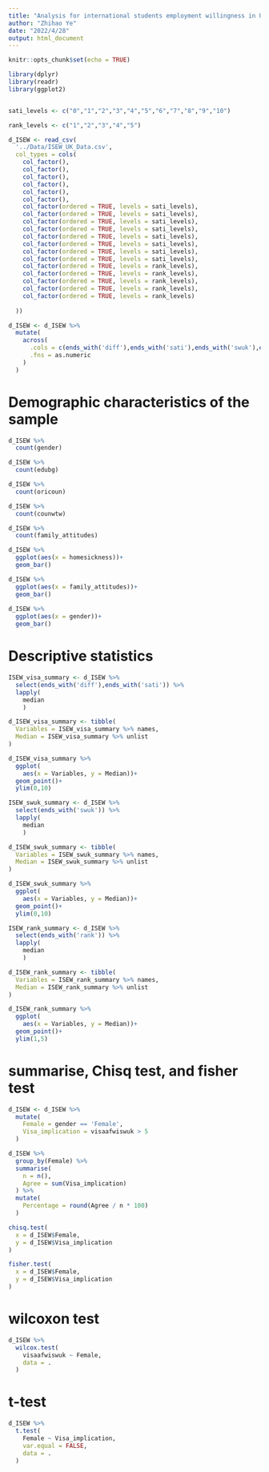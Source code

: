 ```yaml
---
title: "Analysis for international students employment willingness in UK"
author: "Zhihao Ye"
date: "2022/4/28"
output: html_document
---
```


```r
knitr::opts_chunk$set(echo = TRUE)

library(dplyr)
library(readr)
library(ggplot2)


sati_levels <- c("0","1","2","3","4","5","6","7","8","9","10")

rank_levels <- c("1","2","3","4","5")

d_ISEW <- read_csv(
  '../Data/ISEW_UK_Data.csv',
  col_types = cols(
    col_factor(),
    col_factor(),
    col_factor(),
    col_factor(),
    col_factor(),
    col_factor(),
    col_factor(ordered = TRUE, levels = sati_levels),
    col_factor(ordered = TRUE, levels = sati_levels),
    col_factor(ordered = TRUE, levels = sati_levels),
    col_factor(ordered = TRUE, levels = sati_levels),
    col_factor(ordered = TRUE, levels = sati_levels),
    col_factor(ordered = TRUE, levels = sati_levels),
    col_factor(ordered = TRUE, levels = sati_levels),
    col_factor(ordered = TRUE, levels = sati_levels),
    col_factor(ordered = TRUE, levels = rank_levels),
    col_factor(ordered = TRUE, levels = rank_levels),
    col_factor(ordered = TRUE, levels = rank_levels),
    col_factor(ordered = TRUE, levels = rank_levels),
    col_factor(ordered = TRUE, levels = rank_levels)
    
  ))

d_ISEW <- d_ISEW %>%
  mutate(
    across(
      .cols = c(ends_with('diff'),ends_with('sati'),ends_with('swuk'),ends_with('rank')),
      .fns = as.numeric
    )
  )
```

# Demographic characteristics of the sample
```r
d_ISEW %>%
  count(gender)

d_ISEW %>%
  count(edubg)

d_ISEW %>%
  count(oricoun)

d_ISEW %>%
  count(counwtw)

d_ISEW %>%
  count(family_attitudes)

d_ISEW %>%
  ggplot(aes(x = homesickness))+
  geom_bar()

d_ISEW %>%
  ggplot(aes(x = family_attitudes))+
  geom_bar()
  
d_ISEW %>%
  ggplot(aes(x = gender))+
  geom_bar()
```
  
# Descriptive statistics
```r
ISEW_visa_summary <- d_ISEW %>%
  select(ends_with('diff'),ends_with('sati')) %>%
  lapply(
    median
    )

d_ISEW_visa_summary <- tibble(
  Variables = ISEW_visa_summary %>% names,
  Median = ISEW_visa_summary %>% unlist
)

d_ISEW_visa_summary %>%
  ggplot(
    aes(x = Variables, y = Median))+
  geom_point()+
  ylim(0,10)

ISEW_swuk_summary <- d_ISEW %>%
  select(ends_with('swuk')) %>%
  lapply(
    median
    )

d_ISEW_swuk_summary <- tibble(
  Variables = ISEW_swuk_summary %>% names,
  Median = ISEW_swuk_summary %>% unlist
)

d_ISEW_swuk_summary %>%
  ggplot(
    aes(x = Variables, y = Median))+
  geom_point()+
  ylim(0,10)

ISEW_rank_summary <- d_ISEW %>%
  select(ends_with('rank')) %>%
  lapply(
    median
    )

d_ISEW_rank_summary <- tibble(
  Variables = ISEW_rank_summary %>% names,
  Median = ISEW_rank_summary %>% unlist
)

d_ISEW_rank_summary %>%
  ggplot(
    aes(x = Variables, y = Median))+
  geom_point()+
  ylim(1,5)

```


# summarise, Chisq test, and fisher test
```r
d_ISEW <- d_ISEW %>%
  mutate(
    Female = gender == 'Female',
    Visa_implication = visaafwiswuk > 5
  )

d_ISEW %>%
  group_by(Female) %>%
  summarise(
    n = n(),
    Agree = sum(Visa_implication)
  ) %>%
  mutate(
    Percentage = round(Agree / n * 100)
  )

chisq.test(
  x = d_ISEW$Female,
  y = d_ISEW$Visa_implication
)

fisher.test(
  x = d_ISEW$Female,
  y = d_ISEW$Visa_implication
)
```

# wilcoxon test
```r
d_ISEW %>% 
  wilcox.test(
    visaafwiswuk ~ Female,
    data = .
  )
```

# t-test
```r
d_ISEW %>%
  t.test(
    Female ~ Visa_implication,
    var.equal = FALSE,
    data = .
  )
```